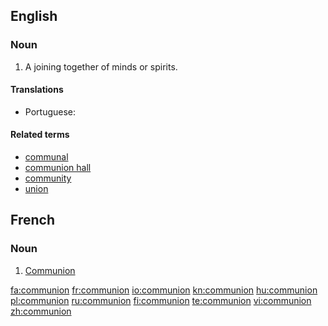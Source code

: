 {{also|Communion}}
==English==

===Noun===
{{en-noun}}

# A joining together of minds or spirits.

====Translations====
{{trans-top|a joining together of minds or spirits}}
* Portuguese: {{t+|pt|comunhão|f}}
{{trans-mid}}
{{trans-bottom}}

====Related terms====
* [[communal]]
* [[communion hall]]
* [[community]]
* [[union]]

==French==

===Noun===
{{attention|fr|needs expansion}}

# [[communion#English|Communion]]

[[fa:communion]]
[[fr:communion]]
[[io:communion]]
[[kn:communion]]
[[hu:communion]]
[[pl:communion]]
[[ru:communion]]
[[fi:communion]]
[[te:communion]]
[[vi:communion]]
[[zh:communion]]
